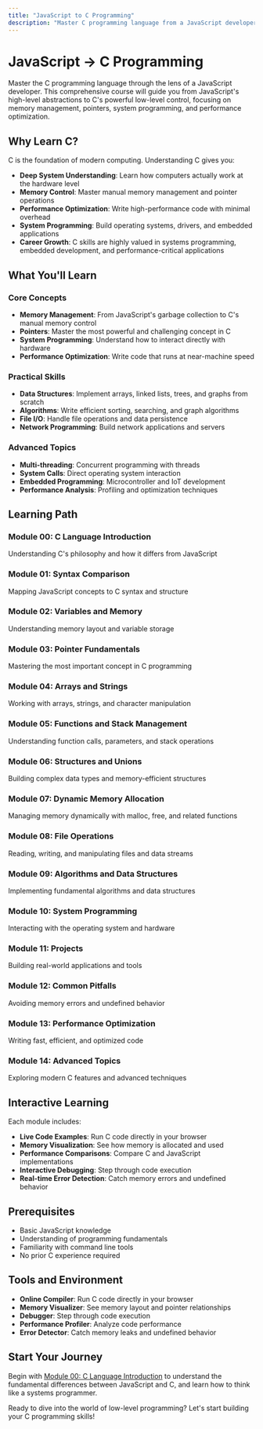 ```yaml
---
title: "JavaScript to C Programming"
description: "Master C programming language from a JavaScript developer's perspective. Learn memory management, pointers, system programming, and low-level development."
---
```


# JavaScript → C Programming

Master the C programming language through the lens of a JavaScript developer. This comprehensive course will guide you from JavaScript's high-level abstractions to C's powerful low-level control, focusing on memory management, pointers, system programming, and performance optimization.

## Why Learn C?

C is the foundation of modern computing. Understanding C gives you:

- **Deep System Understanding**: Learn how computers actually work at the hardware level
- **Memory Control**: Master manual memory management and pointer operations
- **Performance Optimization**: Write high-performance code with minimal overhead
- **System Programming**: Build operating systems, drivers, and embedded applications
- **Career Growth**: C skills are highly valued in systems programming, embedded development, and performance-critical applications

## What You'll Learn

### Core Concepts
- **Memory Management**: From JavaScript's garbage collection to C's manual memory control
- **Pointers**: Master the most powerful and challenging concept in C
- **System Programming**: Understand how to interact directly with hardware
- **Performance Optimization**: Write code that runs at near-machine speed

### Practical Skills
- **Data Structures**: Implement arrays, linked lists, trees, and graphs from scratch
- **Algorithms**: Write efficient sorting, searching, and graph algorithms
- **File I/O**: Handle file operations and data persistence
- **Network Programming**: Build network applications and servers

### Advanced Topics
- **Multi-threading**: Concurrent programming with threads
- **System Calls**: Direct operating system interaction
- **Embedded Programming**: Microcontroller and IoT development
- **Performance Analysis**: Profiling and optimization techniques

## Learning Path

### Module 00: C Language Introduction
Understanding C's philosophy and how it differs from JavaScript

### Module 01: Syntax Comparison
Mapping JavaScript concepts to C syntax and structure

### Module 02: Variables and Memory
Understanding memory layout and variable storage

### Module 03: Pointer Fundamentals
Mastering the most important concept in C programming

### Module 04: Arrays and Strings
Working with arrays, strings, and character manipulation

### Module 05: Functions and Stack Management
Understanding function calls, parameters, and stack operations

### Module 06: Structures and Unions
Building complex data types and memory-efficient structures

### Module 07: Dynamic Memory Allocation
Managing memory dynamically with malloc, free, and related functions

### Module 08: File Operations
Reading, writing, and manipulating files and data streams

### Module 09: Algorithms and Data Structures
Implementing fundamental algorithms and data structures

### Module 10: System Programming
Interacting with the operating system and hardware

### Module 11: Projects
Building real-world applications and tools

### Module 12: Common Pitfalls
Avoiding memory errors and undefined behavior

### Module 13: Performance Optimization
Writing fast, efficient, and optimized code

### Module 14: Advanced Topics
Exploring modern C features and advanced techniques

## Interactive Learning

Each module includes:

- **Live Code Examples**: Run C code directly in your browser
- **Memory Visualization**: See how memory is allocated and used
- **Performance Comparisons**: Compare C and JavaScript implementations
- **Interactive Debugging**: Step through code execution
- **Real-time Error Detection**: Catch memory errors and undefined behavior

## Prerequisites

- Basic JavaScript knowledge
- Understanding of programming fundamentals
- Familiarity with command line tools
- No prior C experience required

## Tools and Environment

- **Online Compiler**: Run C code directly in your browser
- **Memory Visualizer**: See memory layout and pointer relationships
- **Debugger**: Step through code execution
- **Performance Profiler**: Analyze code performance
- **Error Detector**: Catch memory leaks and undefined behavior

## Start Your Journey

Begin with [Module 00: C Language Introduction](/docs/js2c/module-00-c-introduction) to understand the fundamental differences between JavaScript and C, and learn how to think like a systems programmer.

Ready to dive into the world of low-level programming? Let's start building your C programming skills! 